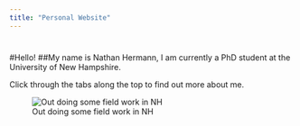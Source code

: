 ```yaml
---
title: "Personal Website"
---
```


# 
#Hello! 
##My name is Nathan Hermann, I am currently a PhD student at the University of New Hampshire.

Click through the tabs along the top to find out more about me.

![Out doing some field work in NH](./me.png)